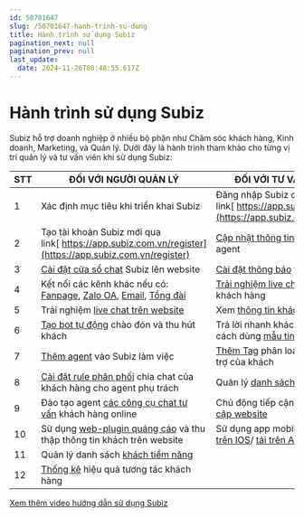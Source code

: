 ```yaml
---
id: 50701647
slug: /50701647-hanh-trinh-su-dung
title: Hành trình sử dụng Subiz
pagination_next: null
pagination_prev: null
last_update:
  date: 2024-11-26T08:48:55.617Z
---
```


# Hành trình sử dụng Subiz


Subiz hỗ trợ doanh nghiệp ở nhiều bộ phận như Chăm sóc khách hàng, Kinh doanh, Marketing, và Quản lý. Dưới đây là hành trình tham khảo cho từng vị trí quản lý và tư vấn viên khi sử dụng Subiz:



|<b>STT</b>|<b>ĐỐI VỚI NGƯỜI QUẢN LÝ</b>|<b>ĐỐI VỚI TƯ VẤN VIÊN</b>|
|--|--|--|
|1|Xác định mục tiêu khi triển khai Subiz|Đăng nhập Subiz qua link[ https://app.subiz.com.vn/](https://app.subiz.com.vn/)|
|2|Tạo tài khoản Subiz mới qua link[ https://app.subiz.com.vn/register](https://app.subiz.com.vn/register)|[Cập nhật thông tin](https://app.subiz.com.vn/profile/) cá nhân agent|
|3|[Cài đặt cửa sổ chat](https://subiz.com.vn/docs/1583390769-ket-noi-website) Subiz lên website|[Cài đặt thông báo](https://app.subiz.com.vn/profile/setting-notification) tin nhắn mới|
|4|Kết nối các kênh khác nếu có: [Fanpage](https://subiz.com.vn/docs/1139647591-ket-noi-fanpage), [Zalo OA](https://subiz.com.vn/docs/297964546-ket-noi-zalo-oa), [Email](https://subiz.com.vn/docs/1245788391-ket-noi-email), [Tổng đài](https://subiz.com.vn/docs/456469809-ket-noi-tong-dai)|[Trải nghiệm live chat](https://www.youtube.com/watch?v=oi6nmPYPAPk&t=7s) tư vấn khách hàng|
|5|Trải nghiệm [live chat trên website](https://www.youtube.com/watch?v=cIA8Zp_B2gg&t=22s)|Xem [thông tin khách hàng](https://subiz.com.vn/docs/777741175-ho-so-khach-hang)|
|6|[Tạo bot tự động](https://www.youtube.com/watch?v=UeE6tV5IG6k&t=38s) chào đón và thu hút khách|Trả lời nhanh khách hàng bằng cách dùng [mẫu tin nhắn](https://subiz.com.vn/docs/1941951532-mau-tin-nhan)|
|7|[Thêm agent](https://subiz.com.vn/docs/628554948-agent-la-gi-) vào Subiz làm việc|[Thêm Tag](https://subiz.com.vn/docs/662546069-tag-hoi-thoai) phân loại yêu cầu hỗ trợ của khách|
|8|[Cài đặt rule phân phối](https://subiz.com.vn/docs/972963943-rule-phan-phoi-hoi-thoai) chia chat của khách hàng cho agent phụ trách|Quản lý [danh sách hội thoại](https://subiz.com.vn/docs/1387158228-quan-ly-hoi-thoai-cua-khach)|
|9|Đào tạo agent [các công cụ chat tư vấn](https://www.youtube.com/watch?v=oi6nmPYPAPk&t=7s) khách hàng online|Chủ động tiếp cận [khách truy cập website](https://subiz.com.vn/docs/1968656234-subiz-live-khach-truy-cap-web)|
|10|Sử dụng [web-plugin quảng cáo](https://www.youtube.com/watch?v=XJnRIUw4lNg&t=2s) và thu thập thông tin khách trên website|Sử dụng app mobile Subiz: [tải trên IOS](https://apps.apple.com/vn/app/subiz/id1414797772)/ [tải trên Android](https://play.google.com/store/apps/details?id=com.subiz.mobile4)|
|11|Quản lý danh sách [khách tiềm năng](https://subiz.com.vn/docs/1221805713-quan-ly-khach-tiem-nang)||
|12|[Thống kê](https://subiz.com.vn/docs/329849664-thong-ke-hoi-thoai) hiệu quả tương tác khách hàng||




[Xem thêm video hướng dẫn sử dụng Subiz](https://www.youtube.com/watch?v=6DPEDcjejPw&t=79s)